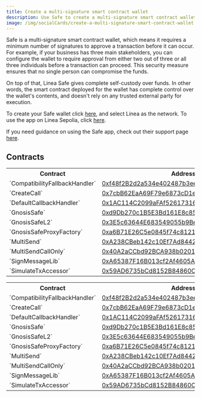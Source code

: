 ```yaml
---
title: Create a multi-signature smart contract wallet
description: Use Safe to create a multi-signature smart contract wallet on Linea
image: /img/socialCards/create-a-multi-signature-smart-contract-wallet.jpg
---
```



Safe is a multi-signature smart contract wallet, which means it requires a minimum number of 
signatures to approve a transaction before it can occur. For example, if your business has three 
main stakeholders, you can configure the wallet to require approval from either two out of three 
or all three individuals before a transaction can proceed. This security measure ensures that no 
single person can compromise the funds.

On top of that, Linea Safe gives complete self-custody over funds. In other words, the smart
contract deployed for the wallet has complete control over the wallet's contents, and doesn't
rely on any trusted external party for execution.

To create your Safe wallet click [here](https://app.safe.global/), and select Linea as the network.
To use the app on Linea Sepolia, click [here](https://safe.linea.build).

If you need guidance on using the Safe app, check out their support page [here](https://help.safe.global/).

## Contracts

<Tabs className="my-tabs">
    <TabItem value="mainnet" label="Linea Mainnet">
        <table>
            <tr>
                <th>Contract</th>
                <th>Address</th>
            </tr>
            <tr>
                <td>`CompatibilityFallbackHandler`</td>
                <td><a href="https://lineascan.build/address/0xf48f2B2d2a534e402487b3ee7C18c33Aec0Fe5e4#code">0xf48f2B2d2a534e402487b3ee7C18c33Aec0Fe5e4</a></td>
            </tr>
            <tr>
                <td>`CreateCall`</td>
                <td><a href="https://lineascan.build/address/0x7cbB62EaA69F79e6873cD1ecB2392971036cFAa4#code">0x7cbB62EaA69F79e6873cD1ecB2392971036cFAa4</a></td>
            </tr>
            <tr>
                <td>`DefaultCallbackHandler`</td>
                <td><a href="https://lineascan.build/address/0x1AC114C2099aFAf5261731655Dc6c306bFcd4Dbd#code">0x1AC114C2099aFAf5261731655Dc6c306bFcd4Dbd</a></td>
            </tr>
            <tr>
                <td>`GnosisSafe`</td>
                <td><a href="https://lineascan.build/address/0xd9Db270c1B5E3Bd161E8c8503c55cEABeE709552#code">0xd9Db270c1B5E3Bd161E8c8503c55cEABeE709552</a></td>
            </tr>
            <tr>
                <td>`GnosisSafeL2`</td>
                <td><a href="https://lineascan.build/address/0x3E5c63644E683549055b9Be8653de26E0B4CD36E#code">0x3E5c63644E683549055b9Be8653de26E0B4CD36E</a></td>
            </tr>
            <tr>
                <td>`GnosisSafeProxyFactory`</td>
                <td><a href="https://lineascan.build/address/0xa6B71E26C5e0845f74c812102Ca7114b6a896AB2#code">0xa6B71E26C5e0845f74c812102Ca7114b6a896AB2</a></td>
            </tr>
            <tr>
                <td>`MultiSend`</td>
                <td><a href="https://lineascan.build/address/0xA238CBeb142c10Ef7Ad8442C6D1f9E89e07e7761#code">0xA238CBeb142c10Ef7Ad8442C6D1f9E89e07e7761</a></td>
            </tr>
            <tr>
                <td>`MultiSendCallOnly`</td>
                <td><a href="https://lineascan.build/address/0x40A2aCCbd92BCA938b02010E17A5b8929b49130D#code">0x40A2aCCbd92BCA938b02010E17A5b8929b49130D</a></td>
            </tr>
            <tr>
                <td>`SignMessageLib`</td>
                <td><a href="https://lineascan.build/address/0xA65387F16B013cf2Af4605Ad8aA5ec25a2cbA3a2#code">0xA65387F16B013cf2Af4605Ad8aA5ec25a2cbA3a2</a></td>
            </tr>
            <tr>
                <td>`SimulateTxAccessor`</td>
                <td><a href="https://lineascan.build/address/0x59AD6735bCd8152B84860Cb256dD9e96b85F69Da#code">0x59AD6735bCd8152B84860Cb256dD9e96b85F69Da</a></td>
            </tr>
        </table>
    </TabItem>
    <TabItem value="sepolia" label="Linea Sepolia">
        <table>
            <tr>
                <th>Contract</th>
                <th>Address</th>
            </tr>
            <tr>
                <td>`CompatibilityFallbackHandler`</td>
                <td><a href="https://sepolia.lineascan.build/address/0xf48f2B2d2a534e402487b3ee7C18c33Aec0Fe5e4#code">0xf48f2B2d2a534e402487b3ee7C18c33Aec0Fe5e4</a></td>
            </tr>
            <tr>
                <td>`CreateCall`</td>
                <td><a href="https://sepolia.lineascan.build/address/0x7cbB62EaA69F79e6873cD1ecB2392971036cFAa4#code">0x7cbB62EaA69F79e6873cD1ecB2392971036cFAa4</a></td>
            </tr>
            <tr>
                <td>`DefaultCallbackHandler`</td>
                <td><a href="https://sepolia.lineascan.build/address/0x1AC114C2099aFAf5261731655Dc6c306bFcd4Dbd#code">0x1AC114C2099aFAf5261731655Dc6c306bFcd4Dbd</a></td>
            </tr>
            <tr>
                <td>`GnosisSafe`</td>
                <td><a href="https://sepolia.lineascan.build/address/0xd9Db270c1B5E3Bd161E8c8503c55cEABeE709552#code">0xd9Db270c1B5E3Bd161E8c8503c55cEABeE709552</a></td>
            </tr>
            <tr>
                <td>`GnosisSafeL2`</td>
                <td><a href="https://sepolia.lineascan.build/address/0x3E5c63644E683549055b9Be8653de26E0B4CD36E#code">0x3E5c63644E683549055b9Be8653de26E0B4CD36E</a></td>
            </tr>
            <tr>
                <td>`GnosisSafeProxyFactory`</td>
                <td><a href="https://sepolia.lineascan.build/address/0xa6B71E26C5e0845f74c812102Ca7114b6a896AB2#code">0xa6B71E26C5e0845f74c812102Ca7114b6a896AB2</a></td>
            </tr>
            <tr>
                <td>`MultiSend`</td>
                <td><a href="https://sepolia.lineascan.build/address/0xA238CBeb142c10Ef7Ad8442C6D1f9E89e07e7761#code">0xA238CBeb142c10Ef7Ad8442C6D1f9E89e07e7761</a></td>
            </tr>
            <tr>
                <td>`MultiSendCallOnly`</td>
                <td><a href="https://sepolia.lineascan.build/address/0x40A2aCCbd92BCA938b02010E17A5b8929b49130D#code">0x40A2aCCbd92BCA938b02010E17A5b8929b49130D</a></td>
            </tr>
            <tr>
                <td>`SignMessageLib`</td>
                <td><a href="https://sepolia.lineascan.build/address/0xA65387F16B013cf2Af4605Ad8aA5ec25a2cbA3a2#code">0xA65387F16B013cf2Af4605Ad8aA5ec25a2cbA3a2</a></td>
            </tr>
            <tr>
                <td>`SimulateTxAccessor`</td>
                <td><a href="https://sepolia.lineascan.build/address/0x59AD6735bCd8152B84860Cb256dD9e96b85F69Da#code">0x59AD6735bCd8152B84860Cb256dD9e96b85F69Da</a></td>
            </tr>
        </table>
    </TabItem>
</Tabs>


